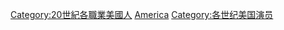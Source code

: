 {{Portal|美國|歷史|人物}}
{{category pair|19世紀美國演員|21世紀美國演員}}
[[Category:20世紀各職業美國人|Category:20世紀各職業美國人]]
[[Category:20世紀各國演員|America]]
[[Category:各世纪美国演员|Category:各世纪美国演员]]